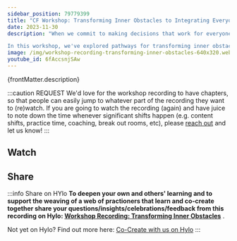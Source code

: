 ```yaml
---
sidebar_position: 79779399
title: "CF Workshop: Transforming Inner Obstacles to Integrating Everyone's Needs w/ Roni & Verene (2023)"
date: 2023-11-30
description: "When we commit to making decisions that work for everyone, we often discover habits and ways of thinking that get in the way. Many people find it difficult to fully take in what matters to others without giving up on their own perspective. We also tend to get stuck because we cannot imagine a solution that would care for everyone’s needs.

In this workshop, we've explored pathways for transforming inner obstacles to integration. "
image: /img/workshop-recording-transforming-inner-obstacles-640x320.webp
youtube_id: 6fAccsnjSAw
---
```



<p><span>{frontMatter.description}</span></p>



:::caution REQUEST
We'd love for the workshop recording to have chapters, so that people can easily jump to whatever part of the recording they want to (re)watch. If you are going to watch the recording (again) and have juice to note down the time whenever significant shifts happen (e.g. content shifts, practice time, coaching, break out rooms, etc), please [reach out](/contact#reach-out) and let us know!
:::




## Watch

<LiteYouTubeEmbed
              id={frontMatter.youtube_id}
              params="autoplay=1&autohide=1&showinfo=0&rel=0"
              title={frontMatter.title}
              poster="maxresdefault"
              webp
            />


## Share

:::info Share on HYlo
**To deepen your own and others' learning and to support the weaving of a web of practioners that learn and co-create together share your questions/insights/celebrations/feedback from this recording on Hylo: [Workshop Recording: Transforming Inner Obstacles](https://www.hylo.com/groups/convergent-facilitation/post/67868)** .

Not yet on Hylo? Find out more here: [Co-Create with us on Hylo](/engage/platforms-and-co-creation/co-create-on-hylo)
:::

